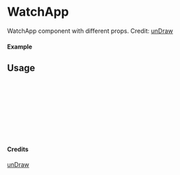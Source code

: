 
<Meta of={WatchApp} title="unDraw/WatchApp" />

# WatchApp

WatchApp component with different props.
Credit: [unDraw](https://undraw.co/illustrations)

#### Example

<Canvas of={WatchApp.Primary} />

## Usage

```ts
import { WatchApp } from "yadl-ui";

const Example = () => {
  return (
      <WatchApp />
  );
};

export default Example;
```

#### Credits
[unDraw](https://undraw.co/illustrations)
